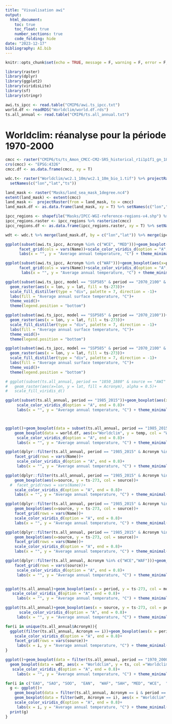 ```yaml
---
title: "Visualisation awi"
output: 
  html_document:
    toc: true
    toc_float: true
    number_sections: true
    code_folding: hide
date: "2023-12-17"
bibliography: AI.bib
---
```


```r
knitr::opts_chunk$set(echo = TRUE, message = F, warning = F, error = F, fig.align = "center", collapse = T)
```

```r
library(raster)
library(dplyr)
library(ggplot2)
library(viridisLite)
library(sf)
library(stringr)
```

```r
awi.ts_ipcc <- read.table("CMIP6/awi.ts_ipcc.txt")
world.df <- readRDS("Worldclim/world.df.rds")
ts.all_annual <- read.table("CMIP6/ts.all_annual.txt")


```


# Worldclim: réanalyse pour la période 1970-2000

```r
cmcc <- raster("CMIP6/ts/ts_Amon_CMCC-CM2-SR5_historical_r1i1p1f1_gn_185001-201412.nc")
crs(cmcc) <- "EPSG:4326"
cmcc.df <- as.data.frame(cmcc, xy = T)

wdc.t<- raster("Worldclim/wc2.1_10m/wc2.1_10m_bio_1.tif") %>% projectRaster(to = cmcc) %>% as.data.frame(xy = T) %>%
  setNames(c("lon","lat","ts"))

land_mask <- raster("Masks/land_sea_mask_1degree.nc4") 
extent(land_mask) <- extent(cmcc)
land_mask <-  projectRaster(from = land_mask, to = cmcc)
land_mask.df <- as.data.frame(land_mask, xy = T) %>% setNames(c("lon","lat","lm")) # 0 if ocean, 1 if land

ipcc_regions <- shapefile("Masks/IPCC-WGI-reference-regions-v4.shp") %>% spTransform(crs("EPSG:4326")) 
ipcc_regions.raster <- ipcc_regions %>% rasterize(cmcc)
ipcc_regions.df <- as.data.frame(ipcc_regions.raster, xy = T) %>% setNames(c("lon","lat","Continent","Type","Name","Acronym"))

wdt <- wdc.t %>% merge(land_mask.df, by = c("lon","lat")) %>% merge(ipcc_regions.df, by = c("lon","lat"))

```


```r
ggplot(subset(awi.ts_ipcc, Acronym %in% c("WCE", "MED")))+geom_boxplot(aes(x=period, y = ts-273, col = model))+
      facet_grid(cols = vars(Name))+scale_color_viridis_d(option = "A", end = 0.8)+
      labs(x = "", y = "Average annual temperature, °C") + theme_minimal()

ggplot(subset(awi.ts_ipcc, Acronym %in% c("WAF")))+geom_boxplot(aes(x=period, y = ts-273, col = model))+
      facet_grid(cols = vars(Name))+scale_color_viridis_d(option = "A", end = 0.8)+
       labs(x = "", y = "Average annual temperature, °C") + theme_minimal()

ggplot(subset(awi.ts_ipcc, model == "SSP585" & period == "2070_2100" & lm != 0))+
  geom_raster(aes(x = lon, y = lat, fill = ts-273))+
  scale_fill_distiller(type = "div", palette = 7, direction = -1)+
  labs(fill = "Average annual surface temperature, °C")+
  theme_void()+
  theme(legend.position = "bottom")

ggplot(subset(awi.ts_ipcc, model == "SSP585" & period == "2070_2100"))+
  geom_raster(aes(x = lon, y = lat, fill = ts-273))+
  scale_fill_distiller(type = "div", palette = 7, direction = -1)+
  labs(fill = "Average annual surface temperature, °C")+
  theme_void()+
  theme(legend.position = "bottom")

ggplot(subset(awi.ts_ipcc, model == "SSP585" & period == "2070_2100" & lm > 0 & lm < 1))+
  geom_raster(aes(x = lon, y = lat, fill = ts-273))+
  scale_fill_distiller(type = "div", palette = 7, direction = -1)+
  labs(fill = "Average annual surface temperature, °C")+
  theme_void()+
  theme(legend.position = "bottom")
```

```r


# ggplot(subset(ts.all_annual, period == "1850_1880" & source == "AWI" & lm != 0))+
#   geom_raster(aes(x=lon, y = lat, fill = Acronym), alpha = 0.5)+
#   scale_fill_viridis_d()

ggplot(subset(ts.all_annual, period == "1985_2015"))+geom_boxplot(aes(x=source, y = ts-273, col = source))+
     scale_color_viridis_d(option = "A", end = 0.8)+
     labs(x = "", y = "Average annual temperature, °C") + theme_minimal()



ggplot()+geom_boxplot(data = subset(ts.all_annual, period == "1985_2015"), aes(x=source, y = ts-273, col = source))+
    geom_boxplot(data = world.df, aes(x="Worldclim", y = temp, col = "Worldclim"))+
     scale_color_viridis_d(option = "A", end = 0.8)+
     labs(x = "", y = "Average annual temperature, °C") + theme_minimal()

ggplot(dplyr::filter(ts.all_annual, period == "1985_2015" & Acronym %in% c("WCE","WAF")))+geom_boxplot(aes(x=source, y = ts-273, col = source))+
    facet_grid(rows = vars(Name))+
     scale_color_viridis_d(option = "A", end = 0.8)+
     labs(x = "", y = "Average annual temperature, °C") + theme_minimal()


```

```r

ggplot(dplyr::filter(ts.all_annual, period == "1985_2015" & Acronym %in% c("NES")))+
    geom_boxplot(aes(x=source, y = ts-273, col = source))+
  #  facet_grid(rows = vars(Name))+
    scale_color_viridis_d(option = "A", end = 0.8)+
    labs(x = "", y = "Average annual temperature, °C") + theme_minimal()

ggplot(dplyr::filter(ts.all_annual, period == "1985_2015" & Acronym %in% c("MED","SAH")))+
    geom_boxplot(aes(x=source, y = ts-273, col = source))+
    facet_grid(rows = vars(Name))+
    scale_color_viridis_d(option = "A", end = 0.8)+
    labs(x = "", y = "Average annual temperature, °C") + theme_minimal()

ggplot(dplyr::filter(ts.all_annual, period == "1985_2015" & Acronym %in% c("WSAF","ESAF")))+
    geom_boxplot(aes(x=source, y = ts-273, col = source))+
    facet_grid(rows = vars(Name))+
    scale_color_viridis_d(option = "A", end = 0.8)+
    labs(x = "", y = "Average annual temperature, °C") + theme_minimal()

```

```r
ggplot(dplyr::filter(ts.all_annual, Acronym %in% c("WCE","WAF")))+geom_boxplot(aes(x=period, y = ts-273, col = source))+
    facet_grid(rows = vars(source))+
     scale_color_viridis_d(option = "A", end = 0.8)+
     labs(x = "", y = "Average annual temperature, °C") + theme_minimal()


ggplot(ts.all_annual)+geom_boxplot(aes(x = period, y = ts-273, col = model))+
   scale_color_viridis_d(option = "A", end = 0.8)+
     labs(x = "", y = "Average annual temperature, °C") + theme_minimal()

ggplot(ts.all_annual)+geom_boxplot(aes(x = source, y = ts-273, col = period))+
      scale_color_viridis_d(option = "A", end = 0.8)+
     labs(x = "", y = "Average annual temperature, °C") + theme_minimal()

for(i in unique(ts.all_annual$Acronym)){
  ggplot(filter(ts.all_annual, Acronym == i))+geom_boxplot(aes(x = period, y = ts-273, col = model))+
    scale_color_viridis_d(option = "A", end = 0.8)+
    facet_grid(rows = vars(source))+
     labs(x = i, y = "Average annual temperature, °C") + theme_minimal()
}
```

```r
ggplot()+geom_boxplot(data = filter(ts.all_annual, period == "1970_2000"), aes(x = source, y = ts-273, col = source))+
  geom_boxplot(data = wdt, aes(x = "Worldclim", y = ts, col ="Worldclim"))+
   scale_color_viridis_d(option = "A", end = 0.8)+
     labs(x = "", y = "Average annual temperature, °C") + theme_minimal()

for(i in c("EAO", "SAO", "SOO",  "EAN",  "WAF", "SAH", "MED", "WCE",  "NEU",  "ARO",  "CAF",  "WSAF", "SEA", "SIO",  "SAS",  "EAS",  "ECA",  "ESB",  "RAR",  "NAU",  "CAU",  "SAU",  "RFE", "NPO",  "EPO",  "EAU",  "SPO",  "NZ", "ESAF", "SEAF", "NEAF", "ARP",  "MDG",  "WCA",  "EEU",  "EIO",  "ARS",  "WSB",  "TIB",  "BOB")){
  g <- ggplot()+
    geom_boxplot(data = filter(ts.all_annual, Acronym == i & period == "1970_2000"), aes(x = source, y = ts-273, col = source))+
    geom_boxplot(data = filter(wdt, Acronym == i), aes(x = "Worldclim", y = ts, col ="Worldclim"))+
    scale_color_viridis_d(option = "A", end = 0.8)+
     labs(x = i, y = "Average annual temperature, °C") + theme_minimal()
  print(g)
}
```